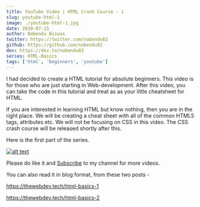 ```yaml
---
title: YouTube Video | HTML Crash Course - 1
slug: youtube-html-1
image: ./youtube-html-1.jpg
date: 2020-07-15
author: Nabendu Biswas
twitter: https://twitter.com/nabendu82
github: https://github.com/nabendu82
dev: https://dev.to/nabendu82
series: HTML-Basics
tags: ['html', 'beginners', 'youtube']
---
```


I had decided to create a HTML tutorial for absolute beginners. This video is for those who are just starting in Web-development. After this video, you can take the code in this tutorial and treat as as your little cheatsheet for HTML.


If you are interested in learning HTML but know nothing, then you are in the right place. We will be creating a cheat sheet with all of the common HTML5 tags, attributes etc. We will not be focusing on CSS in this video. The CSS crash course will be released shortly after this.

Here is the first part of the series.

<div className={styles.image__small}>

[![alt text](https://res.cloudinary.com/dxkxvfo2o/image/upload/v1594799468/HTML_ghnsrv.png)](https://youtu.be/sTqOglBaBhM "HTML - 1")

</div>

Please do like it and [Subscribe](https://www.youtube.com/channel/UCRf7mazcufqZxd2pR3oQJuQ?sub_confirmation=1) to my channel for more videos.

You can also read it in blog format, from these two posts -

https://thewebdev.tech/html-basics-1

https://thewebdev.tech/html-basics-2
